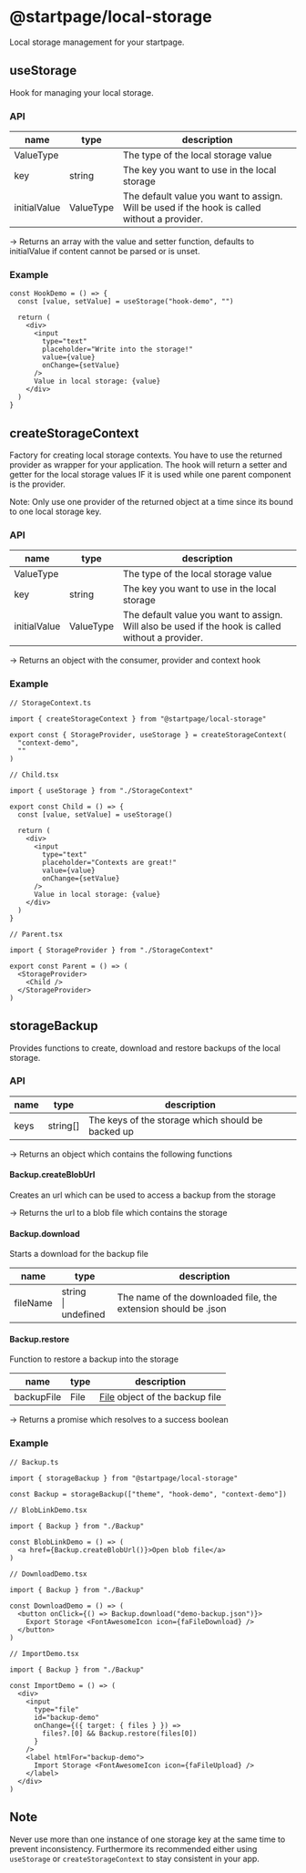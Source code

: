 
# @startpage/local-storage

Local storage management for your startpage.

## useStorage

Hook for managing your local storage.

### API

| name         | type      | description                                                                                  |
| ------------ | --------- | -------------------------------------------------------------------------------------------- |
| ValueType    |           | The type of the local storage value                                                          |
| key          | string    | The key you want to use in the local storage                                                 |
| initialValue | ValueType | The default value you want to assign. Will be used if the hook is called without a provider. |

-> Returns an array with the value and setter function, defaults to initialValue if content cannot be parsed or is unset.

### Example

<HookDemo />

```
const HookDemo = () => {
  const [value, setValue] = useStorage("hook-demo", "")

  return (
    <div>
      <input
        type="text"
        placeholder="Write into the storage!"
        value={value}
        onChange={setValue}
      />
      Value in local storage: {value}
    </div>
  )
}
```

## createStorageContext

Factory for creating local storage contexts.
You have to use the returned provider as wrapper for your application.
The hook will return a setter and getter for the local storage values IF it is used while one parent component is the provider.

Note: Only use one provider of the returned object at a time since its bound to one local storage key.

### API

| name         | type      | description                                                                                       |
| ------------ | --------- | ------------------------------------------------------------------------------------------------- |
| ValueType    |           | The type of the local storage value                                                               |
| key          | string    | The key you want to use in the local storage                                                      |
| initialValue | ValueType | The default value you want to assign. Will also be used if the hook is called without a provider. |

-> Returns an object with the consumer, provider and context hook

### Example

<Parent />

```
// StorageContext.ts

import { createStorageContext } from "@startpage/local-storage"

export const { StorageProvider, useStorage } = createStorageContext(
  "context-demo",
  ""
)
```

```
// Child.tsx

import { useStorage } from "./StorageContext"

export const Child = () => {
  const [value, setValue] = useStorage()

  return (
    <div>
      <input
        type="text"
        placeholder="Contexts are great!"
        value={value}
        onChange={setValue}
      />
      Value in local storage: {value}
    </div>
  )
}
```

```
// Parent.tsx

import { StorageProvider } from "./StorageContext"

export const Parent = () => (
  <StorageProvider>
    <Child />
  </StorageProvider>
)
```

## storageBackup

Provides functions to create, download and restore backups of the local storage.

### API

| name | type     | description                                       |
| ---- | -------- | ------------------------------------------------- |
| keys | string[] | The keys of the storage which should be backed up |

-> Returns an object which contains the following functions

#### Backup.createBlobUrl

Creates an url which can be used to access a backup from the storage

-> Returns the url to a blob file which contains the storage

#### Backup.download

Starts a download for the backup file

| name     | type                    | description                                                    |
| -------- | ----------------------- | -------------------------------------------------------------- |
| fileName | string<br/>\| undefined | The name of the downloaded file, the extension should be .json |

#### Backup.restore

Function to restore a backup into the storage

| name       | type | description                                                                             |
| ---------- | ---- | --------------------------------------------------------------------------------------- |
| backupFile | File | [File](https://developer.mozilla.org/en-US/docs/Web/API/File) object of the backup file |

-> Returns a promise which resolves to a success boolean

### Example

```
// Backup.ts

import { storageBackup } from "@startpage/local-storage"

const Backup = storageBackup(["theme", "hook-demo", "context-demo"])
```

<BlobLinkDemo />

```
// BlobLinkDemo.tsx

import { Backup } from "./Backup"

const BlobLinkDemo = () => (
  <a href={Backup.createBlobUrl()}>Open blob file</a>
)
```

<DownloadDemo />

```
// DownloadDemo.tsx

import { Backup } from "./Backup"

const DownloadDemo = () => (
  <button onClick={() => Backup.download("demo-backup.json")}>
    Export Storage <FontAwesomeIcon icon={faFileDownload} />
  </button>
)
```

<ImportDemo />

```
// ImportDemo.tsx

import { Backup } from "./Backup"

const ImportDemo = () => (
  <div>
    <input
      type="file"
      id="backup-demo"
      onChange={({ target: { files } }) =>
        files?.[0] && Backup.restore(files[0])
      }
    />
    <label htmlFor="backup-demo">
      Import Storage <FontAwesomeIcon icon={faFileUpload} />
    </label>
  </div>
)
```

## Note

Never use more than one instance of one storage key at the same time to prevent inconsistency.
Furthermore its recommended either using `useStorage` or `createStorageContext` to stay consistent in your app.
